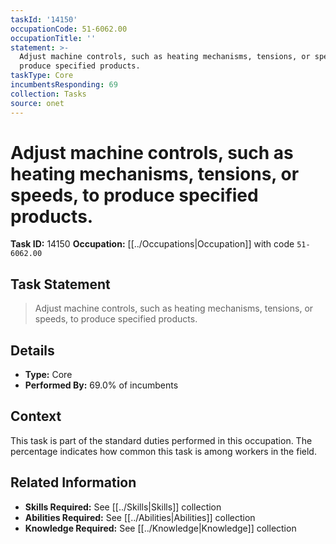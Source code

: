 ```yaml
---
taskId: '14150'
occupationCode: 51-6062.00
occupationTitle: ''
statement: >-
  Adjust machine controls, such as heating mechanisms, tensions, or speeds, to
  produce specified products.
taskType: Core
incumbentsResponding: 69
collection: Tasks
source: onet
---
```

# Adjust machine controls, such as heating mechanisms, tensions, or speeds, to produce specified products.

**Task ID:** 14150
**Occupation:** [[../Occupations|Occupation]] with code `51-6062.00`

## Task Statement

> Adjust machine controls, such as heating mechanisms, tensions, or speeds, to produce specified products.

## Details

- **Type:** Core
- **Performed By:** 69.0% of incumbents

## Context

This task is part of the standard duties performed in this occupation. The percentage indicates how common this task is among workers in the field.

## Related Information

- **Skills Required:** See [[../Skills|Skills]] collection
- **Abilities Required:** See [[../Abilities|Abilities]] collection
- **Knowledge Required:** See [[../Knowledge|Knowledge]] collection
